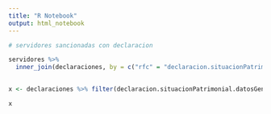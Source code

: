 ```yaml
---
title: "R Notebook"
output: html_notebook
---
```


```r

# servidores sancionadas con declaracion

servidores %>% 
  inner_join(declaraciones, by = c("rfc" = "declaracion.situacionPatrimonial.datosGenerales.rfc.rfc"))
  
```

```r
x <- declaraciones %>% filter(declaracion.situacionPatrimonial.datosGenerales.rfc.rfc == "TAKV710225") 

x
```

